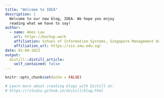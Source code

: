```yaml
---
title: "Welcome to IDEA"
description: |
  Welcome to our new blog, IDEA. We hope you enjoy 
  reading what we have to say!
author:
  - name: Amos Lau 
    url: https://bochup.work
    affiliation: School of Information Systems, Singapore Management University
    affiliation_url: https://sis.smu.edu.sg/
date: 01-04-2021
output:
  distill::distill_article:
    self_contained: false
---
```


```r
knitr::opts_chunk$set(echo = FALSE)

# Learn more about creating blogs with Distill at:
# https://rstudio.github.io/distill/blog.html

```



